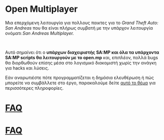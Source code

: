 # Open Multiplayer

Μια επερχόμενη λειτουργία για πολλους παικτες για το _Grand Theft Auto: San Andreas_ που θα είναι πλήρως συμβατή με την υπάρχον λειτουργία ονόματι _San Andreas Multiplayer._

<br />

Αυτό σημαίνει ότι ο **υπάρχων διαχειριστής SA:MP και όλα τα υπάρχοντα SA:MP scripts θα λειτουργούν με το open.mp** και, επιπλέον, πολλά bugs θα διορθωθούν επίσης μέσα στο λογισμικό διακομιστή χωρίς την ανάγκη για hacks και λύσεις.

Εάν αναρωτιέστε πότε προγραμματίζεται η δημόσια ελευθέρωση ή πώς μπορείτε να συμβάλλετε στο έργο, παρακαλούμε δείτε <a href="https://www.burgershot.gg/showthread.php?tid=99">αυτό το θέμα</a> για περισσότερες πληροφορίες. <h1> <a href="/faq">FAQ</a> </h1>

# [FAQ](/faq?lang=gr)
